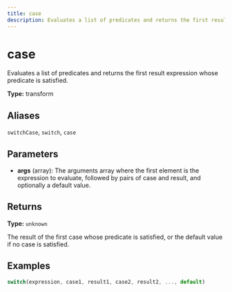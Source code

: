 ```yaml
---
title: case
description: Evaluates a list of predicates and returns the first result expression whose predicate is satisfied.
---
```


# case

Evaluates a list of predicates and returns the first result expression whose predicate is satisfied.

**Type:** transform

## Aliases

`switchCase`, `switch`, `case`

## Parameters

- **args** (array): The arguments array where the first element is the expression to evaluate, followed by pairs of case and result, and optionally a default value.

## Returns

**Type:** `unknown`

The result of the first case whose predicate is satisfied, or the default value if no case is satisfied.

## Examples

```javascript
switch(expression, case1, result1, case2, result2, ..., default)
```
